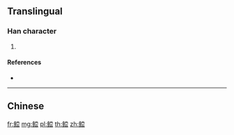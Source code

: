 {{character info/new}}
{{also|鱨}}
==Translingual==

===Han character===
{{Han char|rn=195|rad=鱼|as=09|sn=17|four=|canj=NMFBI}}

# {{defn|Han|sort=鱼09}}

====References====
* {{Han ref|kx=1480.511|hdz=74701.030|uh=9CBF|ud=40127}}

----

==Chinese==
{{zh-see|鱨}}

[[fr:鲿]]
[[mg:鲿]]
[[pl:鲿]]
[[th:鲿]]
[[zh:鲿]]